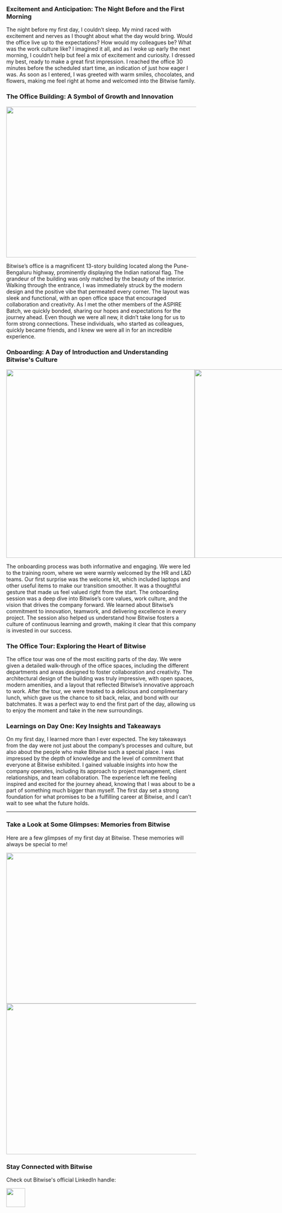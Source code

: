 
### Excitement and Anticipation: The Night Before and the First Morning
The night before my first day, I couldn’t sleep. My mind raced with excitement and nerves as I thought about what the day would bring. Would the office live up to the expectations? How would my colleagues be? What was the work culture like? I imagined it all, and as I woke up early the next morning, I couldn’t help but feel a mix of excitement and curiosity. I dressed my best, ready to make a great first impression. I reached the office 30 minutes before the scheduled start time, an indication of just how eager I was. As soon as I entered, I was greeted with warm smiles, chocolates, and flowers, making me feel right at home and welcomed into the Bitwise family.

### The Office Building: A Symbol of Growth and Innovation
<img src='https://media.licdn.com/dms/image/v2/C5122AQHHww3qxI8wOA/feedshare-shrink_800/feedshare-shrink_800/0/1565858960979?e=2147483647&v=beta&t=xJ-eUxIak4CLiaQUmUggp_tK9Z3DUW3fOXop2QrfnrY' width='800' height='400' />

Bitwise’s office is a magnificent 13-story building located along the Pune-Bengaluru highway, prominently displaying the Indian national flag. The grandeur of the building was only matched by the beauty of the interior. Walking through the entrance, I was immediately struck by the modern design and the positive vibe that permeated every corner. The layout was sleek and functional, with an open office space that encouraged collaboration and creativity. As I met the other members of the ASPIRE Batch, we quickly bonded, sharing our hopes and expectations for the journey ahead. Even though we were all new, it didn’t take long for us to form strong connections. These individuals, who started as colleagues, quickly became friends, and I knew we were all in for an incredible experience.

### Onboarding: A Day of Introduction and Understanding Bitwise's Culture
 <div style="display: flex;">
<img src='https://media.licdn.com/dms/image/v2/D5622AQHCK4aLcOgrhA/feedshare-shrink_2048_1536/feedshare-shrink_2048_1536/0/1724597715046?e=1735776000&v=beta&t=MGbZgZLEebpvCLjeNEa0822wM1hMgcWvQRqDz4hUB64' width='500' height='500' />
<img src='https://media.licdn.com/dms/image/v2/D5622AQEJtWHSB1rzag/feedshare-shrink_1280/feedshare-shrink_1280/0/1724597714821?e=1735776000&v=beta&t=3AKR6V9cK9XdS0cjhGuCmc0mad02oRCNk7w9Vf8TRcg' width='500' height='500' />
</div>

The onboarding process was both informative and engaging. We were led to the training room, where we were warmly welcomed by the HR and L&D teams. Our first surprise was the welcome kit, which included laptops and other useful items to make our transition smoother. It was a thoughtful gesture that made us feel valued right from the start. The onboarding session was a deep dive into Bitwise’s core values, work culture, and the vision that drives the company forward. We learned about Bitwise’s commitment to innovation, teamwork, and delivering excellence in every project. The session also helped us understand how Bitwise fosters a culture of continuous learning and growth, making it clear that this company is invested in our success.

### The Office Tour: Exploring the Heart of Bitwise
The office tour was one of the most exciting parts of the day. We were given a detailed walk-through of the office spaces, including the different departments and areas designed to foster collaboration and creativity. The architectural design of the building was truly impressive, with open spaces, modern amenities, and a layout that reflected Bitwise’s innovative approach to work. After the tour, we were treated to a delicious and complimentary lunch, which gave us the chance to sit back, relax, and bond with our batchmates. It was a perfect way to end the first part of the day, allowing us to enjoy the moment and take in the new surroundings.

### Learnings on Day One: Key Insights and Takeaways
On my first day, I learned more than I ever expected. The key takeaways from the day were not just about the company’s processes and culture, but also about the people who make Bitwise such a special place. I was impressed by the depth of knowledge and the level of commitment that everyone at Bitwise exhibited. I gained valuable insights into how the company operates, including its approach to project management, client relationships, and team collaboration. The experience left me feeling inspired and excited for the journey ahead, knowing that I was about to be a part of something much bigger than myself. The first day set a strong foundation for what promises to be a fulfilling career at Bitwise, and I can’t wait to see what the future holds.

---

### Take a Look at Some Glimpses: Memories from Bitwise

Here are a few glimpses of my first day at Bitwise. These memories will always be special to me!

<img src='https://raw.githubusercontent.com/Krushnx/blog-photos/refs/heads/main/office1.jpg' width='800' height='400' />
<img src='https://raw.githubusercontent.com/Krushnx/blog-photos/refs/heads/main/office2.jpg' width='800' height='400' />


### Stay Connected with Bitwise

Check out Bitwise's official LinkedIn handle:

<a href='https://www.linkedin.com/company/bitwise'><img src='https://upload.wikimedia.org/wikipedia/commons/thumb/c/ca/LinkedIn_logo_initials.png/768px-LinkedIn_logo_initials.png' width='50' height='50' /></a>
